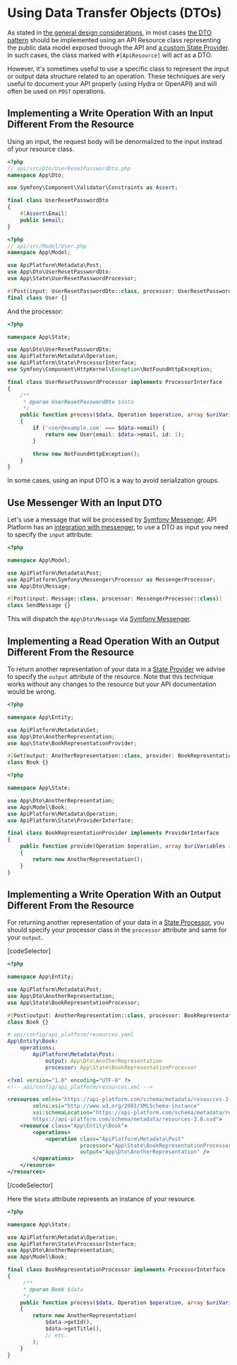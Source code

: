 # Using Data Transfer Objects (DTOs)

As stated in [the general design considerations](design.md), in most cases [the DTO pattern](https://en.wikipedia.org/wiki/Data_transfer_object) should be implemented using an API Resource class representing the public data model exposed through the API and [a custom State Provider](state-providers.md). In such cases, the class marked with `#[ApiResource]` will act as a DTO.

However, it's sometimes useful to use a specific class to represent the input or output data structure related to an operation. These techniques are very useful to document your API properly (using Hydra or OpenAPI) and will often be used on `POST` operations.

## Implementing a Write Operation With an Input Different From the Resource

Using an input, the request body will be denormalized to the input instead of your resource class.

```php
<?php
// api/src/Dto/UserResetPasswordDto.php
namespace App\Dto;

use Symfony\Component\Validator\Constraints as Assert;

final class UserResetPasswordDto
{
    #[Assert\Email]
    public $email;
}
```

```php
<?php
// api/src/Model/User.php
namespace App\Model;

use ApiPlatform\Metadata\Post;
use App\Dto\UserResetPasswordDto;
use App\State\UserResetPasswordProcessor;

#[Post(input: UserResetPasswordDto::class, processor: UserResetPasswordProcessor::class)]
final class User {}
```

And the processor:

```php
<?php

namespace App\State;

use App\Dto\UserResetPasswordDto;
use ApiPlatform\Metadata\Operation;
use ApiPlatform\State\ProcessorInterface;
use Symfony\Component\HttpKernel\Exception\NotFoundHttpException;

final class UserResetPasswordProcessor implements ProcessorInterface
{
    /**
     * @param UserResetPasswordDto $data
     */
    public function process($data, Operation $operation, array $uriVariables = [], array $context = [])
    {
        if ('user@example.com' === $data->email) {
            return new User(email: $data->email, id: 1);
        }

        throw new NotFoundHttpException();
    }
}
```

In some cases, using an input DTO is a way to avoid serialization groups.

## Use Messenger With an Input DTO

Let's use a message that will be processed by [Symfony Messenger](https://symfony.com/components/Messenger). API Platform has an [integration with messenger](./messenger.md), to use a DTO as input you need to specify the `input` attribute:

```php
<?php

namespace App\Model;

use ApiPlatform\Metadata\Post;
use ApiPlatform\Symfony\Messenger\Processor as MessengerProcessor;
use App\Dto\Message;

#[Post(input: Message::class, processor: MessengerProcessor::class)]
class SendMessage {}
```

This will dispatch the `App\Dto\Message` via [Symfony Messenger](https://symfony.com/components/Messenger).

## Implementing a Read Operation With an Output Different From the Resource

To return another representation of your data in a [State Provider](./state-providers.md) we advise to specify the `output` attribute of the resource. Note that this technique works without any changes to the resource but your API documentation would be wrong.

```php
<?php

namespace App\Entity;

use ApiPlatform\Metadata\Get;
use App\Dto\AnotherRepresentation;
use App\State\BookRepresentationProvider;

#[Get(output: AnotherRepresentation::class, provider: BookRepresentationProvider::class)]
class Book {}
```

```php
<?php

namespace App\State;

use App\Dto\AnotherRepresentation;
use App\Model\Book;
use ApiPlatform\Metadata\Operation;
use ApiPlatform\State\ProviderInterface;

final class BookRepresentationProvider implements ProviderInterface
{
    public function provide(Operation $operation, array $uriVariables = [], array $context = [])
    {
        return new AnotherRepresentation();
    }
}
```

## Implementing a Write Operation With an Output Different From the Resource

For returning another representation of your data in a [State Processor](./state-processors.md), you should specify your processor class in the `processor` attribute and same for your `output`.

[codeSelector]

```php
<?php

namespace App\Entity;

use ApiPlatform\Metadata\Post;
use App\Dto\AnotherRepresentation;
use App\State\BookRepresentationProcessor;

#[Post(output: AnotherRepresentation::class, processor: BookRepresentationProcessor::class)]
class Book {}
```

```yaml
# api/config/api_platform/resources.yaml
App\Entity\Book:
    operations:
        ApiPlatform\Metadata\Post:
            output: App\Dto\AnotherRepresentation
            processor: App\State\BookRepresentationProcessor
```

```xml
<?xml version="1.0" encoding="UTF-8" ?>
<!-- api/config/api_platform/resources.xml -->

<resources xmlns="https://api-platform.com/schema/metadata/resources-3.0"
        xmlns:xsi="http://www.w3.org/2001/XMLSchema-instance"
        xsi:schemaLocation="https://api-platform.com/schema/metadata/resources-3.0
        https://api-platform.com/schema/metadata/resources-3.0.xsd">
    <resource class="App\Entity\Book">
        <operations>
            <operation class="ApiPlatform\Metadata\Post"
                       processor="App\State\BookRepresentationProcessor"
                       output="App\Dto\AnotherRepresentation" />
        </operations>
    </resource>
</resources>
```

[/codeSelector]

Here the `$data` attribute represents an instance of your resource.

```php
<?php

namespace App\State;

use ApiPlatform\Metadata\Operation;
use ApiPlatform\State\ProcessorInterface;
use App\Dto\AnotherRepresentation;
use App\Model\Book;

final class BookRepresentationProcessor implements ProcessorInterface
{
     /**
     * @param Book $data
     */
    public function process($data, Operation $operation, array $uriVariables = [], array $context = [])
    {
        return new AnotherRepresentation(
            $data->getId(),
            $data->getTitle(),
            // etc.
        );
    }
}
```
